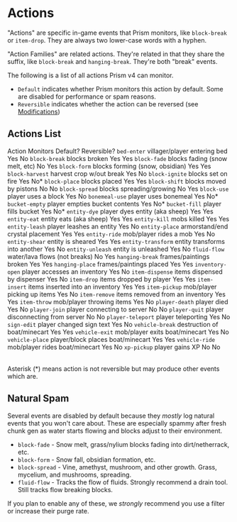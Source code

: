 
# Actions

"Actions" are specific in-game events that Prism monitors, like `block-break` or `item-drop`. They are always two lower-case words with a hyphen.

"Action Families" are related actions. They're related in that they share the suffix, like `block-break` and `hanging-break`. They're both "break" events.

The following is a list of all actions Prism v4 can monitor.

- `Default` indicates whether Prism monitors this action by default. Some are disabled for performance or spam reasons.
- `Reversible` indicates whether the action can be reversed (see [Modifications](./features/modifications))

## Actions List


<Table>
  <thead>
    <Table.Tr>
      <Table.Th>Action</Table.Th>
      <Table.Th>Monitors</Table.Th>
      <Table.Th>Default?</Table.Th>
      <Table.Th>Reversible?</Table.Th>
    </Table.Tr>
  </thead>
  <tbody>
    <Table.Tr>
      <Table.Td><code>bed-enter</code></Table.Td>
      <Table.Td>villager/player entering bed</Table.Td>
      <Table.Td>Yes</Table.Td>
      <Table.Td>No</Table.Td>
    </Table.Tr>
    <Table.Tr>
      <Table.Td><code>block-break</code></Table.Td>
      <Table.Td>blocks broken</Table.Td>
      <Table.Td>Yes</Table.Td>
      <Table.Td>Yes</Table.Td>
    </Table.Tr>
    <Table.Tr>
      <Table.Td><code>block-fade</code></Table.Td>
      <Table.Td>blocks fading (snow melt, etc)</Table.Td>
      <Table.Td>No</Table.Td>
      <Table.Td>Yes</Table.Td>
    </Table.Tr>
    <Table.Tr>
      <Table.Td><code>block-form</code></Table.Td>
      <Table.Td>blocks forming (snow, obsidian)</Table.Td>
      <Table.Td>Yes</Table.Td>
      <Table.Td>Yes</Table.Td>
    </Table.Tr>
    <Table.Tr>
      <Table.Td><code>block-harvest</code></Table.Td>
      <Table.Td>harvest crop w/out break</Table.Td>
      <Table.Td>Yes</Table.Td>
      <Table.Td>No</Table.Td>
    </Table.Tr>
    <Table.Tr>
      <Table.Td><code>block-ignite</code></Table.Td>
      <Table.Td>blocks set on fire</Table.Td>
      <Table.Td>Yes</Table.Td>
      <Table.Td>No*</Table.Td>
    </Table.Tr>
    <Table.Tr>
      <Table.Td><code>block-place</code></Table.Td>
      <Table.Td>blocks placed</Table.Td>
      <Table.Td>Yes</Table.Td>
      <Table.Td>Yes</Table.Td>
    </Table.Tr>
    <Table.Tr>
      <Table.Td><code>block-shift</code></Table.Td>
      <Table.Td>blocks moved by pistons</Table.Td>
      <Table.Td>No</Table.Td>
      <Table.Td>No</Table.Td>
    </Table.Tr>
    <Table.Tr>
      <Table.Td><code>block-spread</code></Table.Td>
      <Table.Td>blocks spreading/growing</Table.Td>
      <Table.Td>No</Table.Td>
      <Table.Td>Yes</Table.Td>
    </Table.Tr>
    <Table.Tr>
      <Table.Td><code>block-use</code></Table.Td>
      <Table.Td>player uses a block</Table.Td>
      <Table.Td>Yes</Table.Td>
      <Table.Td>No</Table.Td>
    </Table.Tr>
    <Table.Tr>
      <Table.Td><code>bonemeal-use</code></Table.Td>
      <Table.Td>player uses bonemeal</Table.Td>
      <Table.Td>Yes</Table.Td>
      <Table.Td>No*</Table.Td>
    </Table.Tr>
    <Table.Tr>
      <Table.Td><code>bucket-empty</code></Table.Td>
      <Table.Td>player empties bucket contents</Table.Td>
      <Table.Td>Yes</Table.Td>
      <Table.Td>No*</Table.Td>
    </Table.Tr>
    <Table.Tr>
      <Table.Td><code>bucket-fill</code></Table.Td>
      <Table.Td>player fills bucket</Table.Td>
      <Table.Td>Yes</Table.Td>
      <Table.Td>No*</Table.Td>
    </Table.Tr>
    <Table.Tr>
      <Table.Td><code>entity-dye</code></Table.Td>
      <Table.Td>player dyes entity (aka sheep)</Table.Td>
      <Table.Td>Yes</Table.Td>
      <Table.Td>Yes</Table.Td>
    </Table.Tr>
    <Table.Tr>
      <Table.Td><code>entity-eat</code></Table.Td>
      <Table.Td>entity eats (aka sheep)</Table.Td>
      <Table.Td>Yes</Table.Td>
      <Table.Td>Yes</Table.Td>
    </Table.Tr>
    <Table.Tr>
      <Table.Td><code>entity-kill</code></Table.Td>
      <Table.Td>mobs killed</Table.Td>
      <Table.Td>Yes</Table.Td>
      <Table.Td>Yes</Table.Td>
    </Table.Tr>
    <Table.Tr>
      <Table.Td><code>entity-leash</code></Table.Td>
      <Table.Td>player leashes an entity</Table.Td>
      <Table.Td>Yes</Table.Td>
      <Table.Td>No</Table.Td>
    </Table.Tr>
    <Table.Tr>
      <Table.Td><code>entity-place</code></Table.Td>
      <Table.Td>armorstand/end crystal placement</Table.Td>
      <Table.Td>Yes</Table.Td>
      <Table.Td>Yes</Table.Td>
    </Table.Tr>
    <Table.Tr>
      <Table.Td><code>entity-ride</code></Table.Td>
      <Table.Td>mob/player rides a mob</Table.Td>
      <Table.Td>Yes</Table.Td>
      <Table.Td>No</Table.Td>
    </Table.Tr>
    <Table.Tr>
      <Table.Td><code>entity-shear</code></Table.Td>
      <Table.Td>entity is sheared</Table.Td>
      <Table.Td>Yes</Table.Td>
      <Table.Td>Yes</Table.Td>
    </Table.Tr>
    <Table.Tr>
      <Table.Td><code>entity-transform</code></Table.Td>
      <Table.Td>entity transforms into another</Table.Td>
      <Table.Td>Yes</Table.Td>
      <Table.Td>No</Table.Td>
    </Table.Tr>
    <Table.Tr>
      <Table.Td><code>entity-unleash</code></Table.Td>
      <Table.Td>entity is unleashed</Table.Td>
      <Table.Td>Yes</Table.Td>
      <Table.Td>No</Table.Td>
    </Table.Tr>
    <Table.Tr>
      <Table.Td><code>fluid-flow</code></Table.Td>
      <Table.Td>water/lava flows (not breaks)</Table.Td>
      <Table.Td>No</Table.Td>
      <Table.Td>Yes</Table.Td>
    </Table.Tr>
    <Table.Tr>
      <Table.Td><code>hanging-break</code></Table.Td>
      <Table.Td>frames/paintings broken</Table.Td>
      <Table.Td>Yes</Table.Td>
      <Table.Td>Yes</Table.Td>
    </Table.Tr>
    <Table.Tr>
      <Table.Td><code>hanging-place</code></Table.Td>
      <Table.Td>frames/paintings placed</Table.Td>
      <Table.Td>Yes</Table.Td>
      <Table.Td>Yes</Table.Td>
    </Table.Tr>
    <Table.Tr>
      <Table.Td><code>inventory-open</code></Table.Td>
      <Table.Td>player accesses an inventory</Table.Td>
      <Table.Td>Yes</Table.Td>
      <Table.Td>No</Table.Td>
    </Table.Tr>
    <Table.Tr>
      <Table.Td><code>item-dispense</code></Table.Td>
      <Table.Td>items dispensed by dispenser</Table.Td>
      <Table.Td>Yes</Table.Td>
      <Table.Td>No</Table.Td>
    </Table.Tr>
    <Table.Tr>
      <Table.Td><code>item-drop</code></Table.Td>
      <Table.Td>items dropped by player</Table.Td>
      <Table.Td>Yes</Table.Td>
      <Table.Td>Yes</Table.Td>
    </Table.Tr>
    <Table.Tr>
      <Table.Td><code>item-insert</code></Table.Td>
      <Table.Td>items inserted into an inventory</Table.Td>
      <Table.Td>Yes</Table.Td>
      <Table.Td>Yes</Table.Td>
    </Table.Tr>
    <Table.Tr>
      <Table.Td><code>item-pickup</code></Table.Td>
      <Table.Td>mob/player picking up items</Table.Td>
      <Table.Td>Yes</Table.Td>
      <Table.Td>No</Table.Td>
    </Table.Tr>
    <Table.Tr>
      <Table.Td><code>item-remove</code></Table.Td>
      <Table.Td>items removed from an inventory</Table.Td>
      <Table.Td>Yes</Table.Td>
      <Table.Td>Yes</Table.Td>
    </Table.Tr>
    <Table.Tr>
      <Table.Td><code>item-throw</code></Table.Td>
      <Table.Td>mob/player throwing items</Table.Td>
      <Table.Td>Yes</Table.Td>
      <Table.Td>No</Table.Td>
    </Table.Tr>
    <Table.Tr>
      <Table.Td><code>player-death</code></Table.Td>
      <Table.Td>player died</Table.Td>
      <Table.Td>Yes</Table.Td>
      <Table.Td>No</Table.Td>
    </Table.Tr>
    <Table.Tr>
      <Table.Td><code>player-join</code></Table.Td>
      <Table.Td>player connecting to server</Table.Td>
      <Table.Td>No</Table.Td>
      <Table.Td>No</Table.Td>
    </Table.Tr>
    <Table.Tr>
      <Table.Td><code>player-quit</code></Table.Td>
      <Table.Td>player disconnecting from server</Table.Td>
      <Table.Td>No</Table.Td>
      <Table.Td>No</Table.Td>
    </Table.Tr>
    <Table.Tr>
      <Table.Td><code>player-teleport</code></Table.Td>
      <Table.Td>player teleporting</Table.Td>
      <Table.Td>Yes</Table.Td>
      <Table.Td>No</Table.Td>
    </Table.Tr>
    <Table.Tr>
      <Table.Td><code>sign-edit</code></Table.Td>
      <Table.Td>player changed sign text</Table.Td>
      <Table.Td>Yes</Table.Td>
      <Table.Td>No</Table.Td>
    </Table.Tr>
    <Table.Tr>
      <Table.Td><code>vehicle-break</code></Table.Td>
      <Table.Td>destruction of boat/minecart</Table.Td>
      <Table.Td>Yes</Table.Td>
      <Table.Td>Yes</Table.Td>
    </Table.Tr>
    <Table.Tr>
      <Table.Td><code>vehicle-exit</code></Table.Td>
      <Table.Td>mob/player exits boat/minecart</Table.Td>
      <Table.Td>Yes</Table.Td>
      <Table.Td>No</Table.Td>
    </Table.Tr>
    <Table.Tr>
      <Table.Td><code>vehicle-place</code></Table.Td>
      <Table.Td>player/block places boat/minecart</Table.Td>
      <Table.Td>Yes</Table.Td>
      <Table.Td>Yes</Table.Td>
    </Table.Tr>
    <Table.Tr>
      <Table.Td><code>vehicle-ride</code></Table.Td>
      <Table.Td>mob/player rides boat/minecart</Table.Td>
      <Table.Td>Yes</Table.Td>
      <Table.Td>No</Table.Td>
    </Table.Tr>
    <Table.Tr>
      <Table.Td><code>xp-pickup</code></Table.Td>
      <Table.Td>player gains XP</Table.Td>
      <Table.Td>No</Table.Td>
      <Table.Td>No</Table.Td>
    </Table.Tr>
  </tbody>
</Table>

Asterisk (*) means action is not reversible but may produce other events which are.

Natural Spam
------------

Several events are disabled by default because they _mostly_ log natural events that you won't care about. These are especially spammy after fresh chunk gen as water starts flowing and blocks adjust to their environment.

- `block-fade` - Snow melt, grass/nylium blocks fading into dirt/netherrack, etc.
- `block-form` - Snow fall, obsidian formation, etc.
- `block-spread` - Vine, amethyst, mushroom, and other growth. Grass, mycelium, and mushrooms, spreading.
- `fluid-flow` - Tracks the flow of fluids. Strongly recommend a drain tool. Still tracks flow breaking blocks.

If you plan to enable any of these, we *strongly* recommend you use a filter or increase their purge rate.

